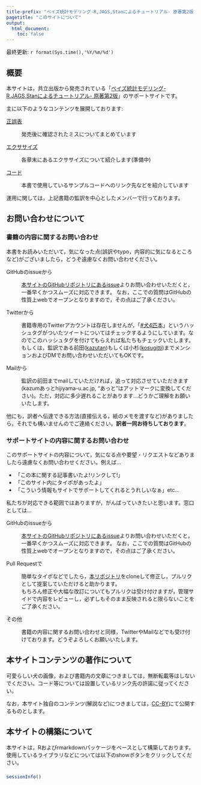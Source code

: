 ```yaml
---
title-prefix: "ベイズ統計モデリング-R,JAGS,Stanによるチュートリアル- 原著第2版 サポートサイト"
pagetitle: "このサイトについて"
output:
  html_document:
    toc: false
---
```


最終更新: `r format(Sys.time(),'%Y/%m/%d')`

## 概要

本サイトは，共立出版から発売されている「[ベイズ統計モデリング-R,JAGS,Stanによるチュートリアル- 原著第2版](http://www.kyoritsu-pub.co.jp/bookdetail/9784320113169)」のサポートサイトです。

主に以下のようなコンテンツを展開しております:

[正誤表](errata.html)

: 発売後に確認されたミスについてまとめています

[エクササイズ](exercise.html)

: 各章末にあるエクササイズについて紹介します(準備中)

[コード](code.html)

: 本書で使用しているサンプルコードへのリンク先などを紹介しています

運用に関しては，上記書籍の監訳を中心としたメンバーで行っております。

## お問い合わせについて{#contact}

### 書籍の内容に関するお問い合わせ

本書をお読みいただいて，気になった点(誤訳やtypo，内容的に気になるところなど)がございましたら，どうぞ遠慮なくお問い合わせください。

GitHubのissueから

: [本サイトのGitHubリポジトリにあるissue](https://github.com/kazutan/DBDA2E-ja/issues)よりお問い合わせいただくと，一番早くかつスムーズに対応できます。
なお，ここでの質問はGitHubの性質上webでオープンとなりますので，その点はご了承ください。

Twitterから

: 書籍専用のTwitterアカウントは存在しませんが，「[#犬4匹本](https://twitter.com/search?q=%23%E7%8A%AC4%E5%8C%B9%E6%9C%AC)」というハッシュタグがついたツイートについてはチェックするようにしています。なのでこのハッシュタグを付けてもらえれば私たちもチェックいたします。  
もしくは，監訳である前田([kazutan](https://twitter.com/kazutan))もしくは小杉([kosugitti](https://twitter.com/kosugitti))までメンションおよびDMでお問い合わせいただいてもOKです。

Mailから

: 監訳の前田までmailしていただければ，追って対応させていただきます(kazumあっとhijiyama-u.ac.jp, "あっと"はアットマークに変換してください)。ただ，対応に多少遅れることがあります...どうかご理解をお願いいたします。

他にも，訳者へ伝達できる方法(直接伝える，紙のメモを渡すなど)がありましたら，それでも構いませんのでご連絡ください。**訳者一同お待ちしております**。

### サポートサイトの内容に関するお問い合わせ 

このサポートサイトの内容について，気になる点や要望・リクエストなどありましたら遠慮なくお問い合わせください。例えば...

- 「この本に関する記事書いたよ!リンクして!」
- 「このサイト内にタイポがあったよ」
- 「こういう情報もサイトでサポートしてくれるとうれしいなぁ」etc...

私たちが対応できる範囲ではありますが，がんばっていきたいと思います。窓口としては...

GitHubのissueから

: [本サイトのGitHubリポジトリにあるissue](https://github.com/kazutan/DBDA2E-ja/issues)よりお問い合わせいただくと，一番早くかつスムーズに対応できます。
なお，ここでの質問はGitHubの性質上webでオープンとなりますので，その点はご了承ください。

Pull Requestで

: 簡単なタイポなどでしたら，[本リポジトリ](https://github.com/kazutan/DBDA2E-ja)をcloneして修正し，プルリクとして提案していただけると助かります。  
もちろん修正や大幅な改訂についてもプルリクは受け付けますが，管理サイドで内容をレビューし，必ずしもそのまま反映されると限らないことをご了承ください。

その他

: 書籍の内容に関するお問い合わせと同様，TwitterやMailなどでも受け付けております。どうぞよろしくお願いいたします。

## 本サイトコンテンツの著作について

可愛らしい犬の画像，および書籍内の文章につきましては，無断転載等はしないでください。コード等については設置しているリンク先の許諾に従ってください。

なお，本サイト独自のコンテンツ(解説など)につきましては，[CC-BY](https://creativecommons.org/licenses/by/4.0/legalcode.ja)にて公開するものとします。

## 本サイトの構築について

本サイトは，Rおよびrmarkdownパッケージをベースとして構築しております。使用しているライブラリなどについては以下のshowボタンをクリックしてください。

### {.showhide}

```r
sessionInfo()
```



